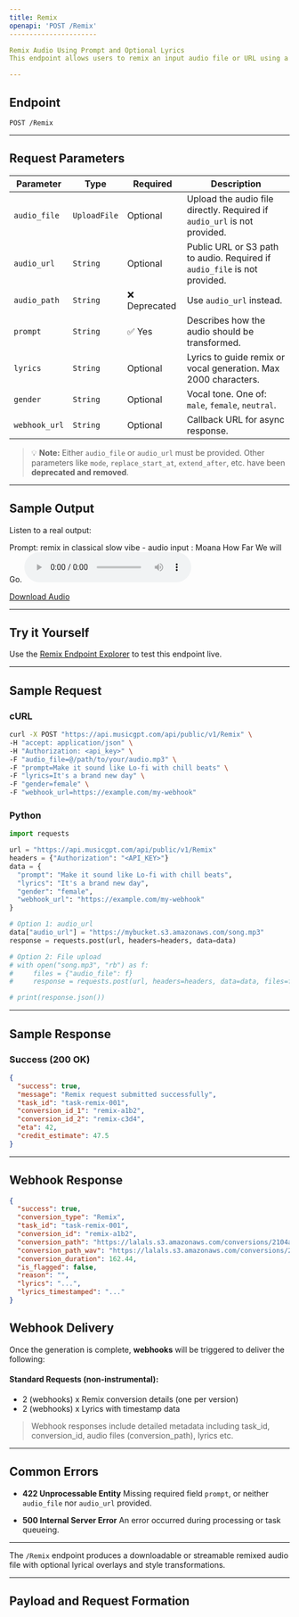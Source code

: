 ```yaml
---
title: Remix
openapi: 'POST /Remix'
----------------------

Remix Audio Using Prompt and Optional Lyrics
This endpoint allows users to remix an input audio file or URL using a descriptive prompt, optional lyrics, and a gender selection for vocal tone.

---
```


## Endpoint

```http
POST /Remix
```

---

## Request Parameters

| Parameter     | Type         | Required     | Description                                                               |
| ------------- | ------------ | ------------ | ------------------------------------------------------------------------- |
| `audio_file`  | `UploadFile` | Optional     | Upload the audio file directly. Required if `audio_url` is not provided.  |
| `audio_url`   | `String`     | Optional     | Public URL or S3 path to audio. Required if `audio_file` is not provided. |
| `audio_path`  | `String`     | ❌ Deprecated | Use `audio_url` instead.                                                  |
| `prompt`      | `String`     | ✅ Yes        | Describes how the audio should be transformed.                            |
| `lyrics`      | `String`     | Optional     | Lyrics to guide remix or vocal generation. Max 2000 characters.           |
| `gender`      | `String`     | Optional     | Vocal tone. One of: `male`, `female`, `neutral`.                          |
| `webhook_url` | `String`     | Optional     | Callback URL for async response.                                          |

> 💡 **Note:** Either `audio_file` or `audio_url` must be provided.
> Other parameters like `mode`, `replace_start_at`, `extend_after`, etc. have been **deprecated and removed**.

---

## Sample Output

Listen to a real output:

Prompt: remix in classical slow vibe - audio input : Moana How Far We will Go.
<audio controls="1" controlslist="nodownload nofullscreen noremoteplayback" src="https://lalals.s3.amazonaws.com/conversions/2104a105-2572-4412-b6fb-f67b0382582a.mp3">Your browser does not support the audio playback.</audio>

<a href="https://lalals.s3.amazonaws.com/conversions/2104a105-2572-4412-b6fb-f67b0382582a.wav" target="_blank">Download Audio</a>

---

## Try it Yourself

Use the [Remix Endpoint Explorer](/api-documentation/endpoint/remix) to test this endpoint live.

---

## Sample Request

### cURL

```bash
curl -X POST "https://api.musicgpt.com/api/public/v1/Remix" \
-H "accept: application/json" \
-H "Authorization: <api_key>" \
-F "audio_file=@/path/to/your/audio.mp3" \
-F "prompt=Make it sound like Lo-fi with chill beats" \
-F "lyrics=It's a brand new day" \
-F "gender=female" \
-F "webhook_url=https://example.com/my-webhook"
```

### Python

```python
import requests

url = "https://api.musicgpt.com/api/public/v1/Remix"
headers = {"Authorization": "<API_KEY>"}
data = {
  "prompt": "Make it sound like Lo-fi with chill beats",
  "lyrics": "It's a brand new day",
  "gender": "female",
  "webhook_url": "https://example.com/my-webhook"
}

# Option 1: audio_url
data["audio_url"] = "https://mybucket.s3.amazonaws.com/song.mp3"
response = requests.post(url, headers=headers, data=data)

# Option 2: File upload
# with open("song.mp3", "rb") as f:
#     files = {"audio_file": f}
#     response = requests.post(url, headers=headers, data=data, files=files)

# print(response.json())
```

---

## Sample Response

### Success (200 OK)

```json
{
  "success": true,
  "message": "Remix request submitted successfully",
  "task_id": "task-remix-001",
  "conversion_id_1": "remix-a1b2",
  "conversion_id_2": "remix-c3d4",
  "eta": 42,
  "credit_estimate": 47.5
}
```

---

## Webhook Response

```json
{
  "success": true,
  "conversion_type": "Remix",
  "task_id": "task-remix-001",
  "conversion_id": "remix-a1b2",
  "conversion_path": "https://lalals.s3.amazonaws.com/conversions/2104a105-2572-4412-b6fb-f67b0382582a.mp3",
  "conversion_path_wav": "https://lalals.s3.amazonaws.com/conversions/2104a105-2572-4412-b6fb-f67b0382582a.wav",
  "conversion_duration": 162.44,
  "is_flagged": false,
  "reason": "",
  "lyrics": "...",
  "lyrics_timestamped": "..."
}
```

## Webhook Delivery

Once the generation is complete, **webhooks** will be triggered to deliver the following:

#### Standard Requests (non-instrumental):
* 2 (webhooks) x Remix conversion details (one per version)
* 2 (webhooks) x Lyrics with timestamp data
> Webhook responses include detailed metadata including task_id, conversion_id, audio files (conversion_path), lyrics etc.

---

## Common Errors

* **422 Unprocessable Entity**
  Missing required field `prompt`, or neither `audio_file` nor `audio_url` provided.

* **500 Internal Server Error**
  An error occurred during processing or task queueing.

---

The `/Remix` endpoint produces a downloadable or streamable remixed audio file with optional lyrical overlays and style transformations.

---

## Payload and Request Formation